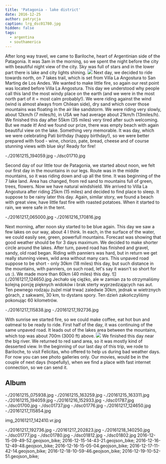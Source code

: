 ```yaml
---
title: 'Patagonia - lake district'
date: 2016-12-25
author: patrycja
caption: lrg_dsc01780.jpg
hidden: false
tags:
  - argentina
  - southamerica
---
```


After long way travel, we came to Bariloche, heart of Argentinian side of the Patagonia. It was 3am in the morning, so we spent the night before the city with beautiful night view of the city. Sky was full of stars and in the lower part there is lake and city lights shining.
![](./20161215_075244.jpg)
Next day, we decided to ride towards north, on 7 lakes trail, which is set from Villa La Angostura to San Marting de Los Andes. We wanted to make little fire, so again our rest point was located before Villa La Angostura. This day we understood why people call this land the most windy place on the earth (and we were in the most north part of it = most calm probably!). We were riding against the wind (wind is almost always from Chilean side), dry sand which cover those mountains was floating in the air like sandstorm. We were riding very slowly, about 12km/h (7 miles/h), in USA we had average about 21km/h (13miles/h). We finished this day after 55km (35 miles) very tired after such welcoming. But we made it! And we found our prize, there was empty beach with again beautiful view on the lake. Something very memorable. It was day, which we were celebrating Pati birthday (happy birthday!), so we were better prepared with food - wine, chorizo, pate, bread, cheese and of course stunning views with blue sky! Ready for fire!

<grid>-./20161215_194059.jpg -./dsc01710.jpg</grid>

Second day of our little tour de Patagonia, we started about noon, we felt our first day in the mountains in our legs. Route was in the middle mountains, so it was riding down and up all the time. It was beginning of the 7 lake land. Area has changed, from red sand to mountains full of green, trees, flowers. Now we have natural windshield. We arrived to Villa La Angostura after riding 25km (15 miles) and decided to find place to sleep. It suppose to be rainy later this day. Again, similar story, we found a beach with great view, have little fast fire with roasted potatoes. When it started to rain, we were safe in the tent.

<grid>-./20161217_065000.jpg -./20161216_170816.jpg</grid>

Next morning, after noon sky started to be blue again. This day we saw a few lakes on our way, about 4 I think. In each, in the surface of the water, we could easily see, green, powerfull mountains. Forecast was showing that good weather should be for 3 days maximum. We decided to make shorter circle around the lakes. After turn, paved road has finished and gravel, sandy, old road began. Riding with panniers was hard, but in return we get really stunning views, wild area without many cars. This unpaved road suppose to be short - only 30km (18 miles) this day, but such distance in the mountains, with panniers, on such road, let's say it wasn't so short for us :). We made more than 60km (40 miles) this day.
![](./20161217_124650.jpg
Jechało się ciężko, ale w zamian za to otrzymaliśmy kolejną porcję pięknych widoków i brak sterty wyprzedzających nas aut. Ten pewnego rodzaju żużel miał trwać zaledwie 30km, jednak w wietrznych górach, z sakwami, 30 km, to dystans spory. Ten dzień zakończyliśmy pokonując 60 kilometrów.

<grid>-./20161217_115838.jpg -./20161217_192736.jpg</grid>

With sunrise we started fire, so we could make coffee, eat hot bun and oatmeal to be ready to ride. First half of the day, it was continuing of the same unpaved road. It leads out of the lakes area between the mountains, which top was about 700m (3000 ft) above.
![](./dsc01802.jpg)
We finished this day near the big river. We returned to red sand area, so it was mostly kind of desserted view. In the beginning of our last day of this trip, we rode to Bariloche, to visit Felicitas, who offered to help us during bad weather days. For now you can see photo galleries only.
Our movies, would be in the couple of next days (hopefully), when we find a place with fast internet connection, so we can send it.

## Album

<grid>
  -./20161215_075938.jpg -./20161215_163259.jpg -./20161215_163311.jpg
  -./20161215_194059.jpg -./20161216_152933.jpg -./dsc01787.jpg -./dsc01700.jpg
  -./dsc01737.jpg -./dsc01776.jpg -./20161217_124650.jpg -./20161217_115854.jpg
</grid>

<sphere>img_20161217_142410.vr.jpg</sphere>

<grid>
  -./20161217_192736.jpg -./20161217_202823.jpg -./20161218_140250.jpg
</grid>

<grid columns="2">
  -./dsc01777.jpg -./dsc01780.jpg -./dsc01812.jpg -./dsc01802.jpg
</grid>

<gpx zoom={8}>
  2016-12-15-09-49-52.geojson_bike; 2016-12-15-14-43-21.geojson_bike;
  2016-12-16-12-49-48.geojson_bike; 2016-12-16-15-05-04.geojson_bike;
  2016-12-17-11-42-14.geojson_bike; 2016-12-18-10-59-46.geojson_bike;
  2016-12-19-10-52-51.geojson_bike;
</gpx>
